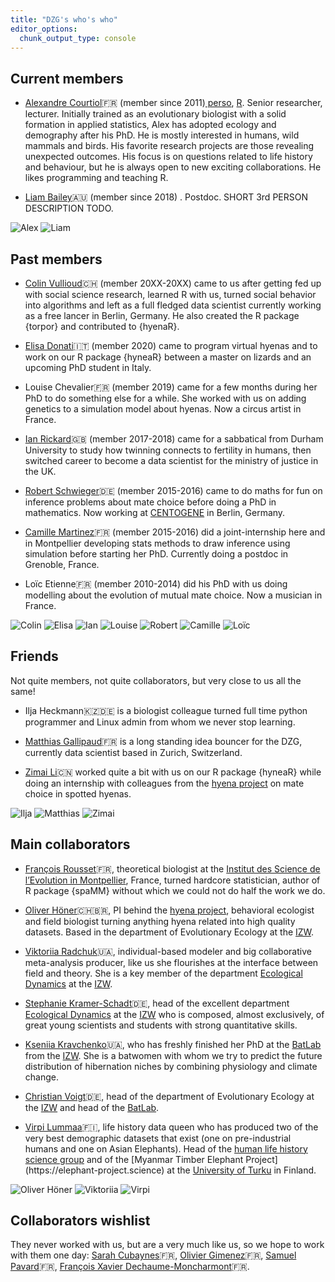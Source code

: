 ```yaml
---
title: "DZG's who's who"
editor_options: 
  chunk_output_type: console
---
```


## Current members

- [Alexandre Courtiol](https://www.izw-berlin.de/en/alex-courtiol-en.html)🇫🇷 (member since 2011)[<i class='fa fa-twitter'></i> perso](https://twitter.com/alexcourtiol), [<i class='fa fa-twitter'></i> R](https://twitter.com/rdataberlin). Senior researcher, lecturer. Initially trained as an evolutionary biologist with a solid formation in applied statistics, Alex has adopted ecology and demography after his PhD. He is mostly interested in humans, wild mammals and birds. His favorite research projects are those revealing unexpected outcomes. His focus is on questions related to life history and behaviour, but he is always open to new exciting collaborations. He likes programming and teaching R.

- [Liam Bailey](https://www.liamdbailey.com)🇦🇺 (member since 2018) [<i class='fa fa-twitter'></i>](https://twitter.com/ldbailey255). Postdoc. SHORT 3rd PERSON DESCRIPTION TODO.

<aside>
![Alex](images/alex_courtiol.jpg)
![Liam](images/liam_bailey.jpg)
</aside>

## Past members

- [Colin Vullioud](https://de.linkedin.com/in/colin-vullioud-a7a500186)🇨🇭 (member 20XX-20XX) came to us after getting fed up with social science research, learned R with us, turned social behavior into algorithms and left as a full fledged data scientist currently working as a free lancer in Berlin, Germany. He also created the R package {torpor} and contributed to {hyenaR}.

- [Elisa Donati](https://www.researchgate.net/profile/Elisa-Donati)🇮🇹 (member 2020) came to program virtual hyenas and to work on our R package {hyneaR} between a master on lizards and an upcoming PhD student in Italy.

- Louise Chevalier🇫🇷 (member 2019) came for a few months during her PhD to do something else for a while. She worked with us on adding genetics to a simulation model about hyenas. Now a circus artist in France.

- [Ian Rickard](https://uk.linkedin.com/in/ianjaric)🇬🇧 (member 2017-2018) came for a sabbatical from Durham University to study how twinning connects to fertility in humans, then switched career to become a data scientist for the ministry of justice in the UK.

- [Robert Schwieger](https://de.linkedin.com/in/robert-schwieger-431ab4197)🇩🇪 (member 2015-2016) came to do maths for fun on inference problems about mate choice before doing a PhD in mathematics. Now working at [CENTOGENE](https://www.centogene.com) in Berlin, Germany.

- [Camille Martinez](https://www.researchgate.net/profile/Camille-Martinez-Almoyna)🇫🇷 (member 2015-2016) did a joint-internship here and in Montpellier developing stats methods to draw inference using simulation before starting her PhD. Currently doing a postdoc in Grenoble, France.

- Loïc Etienne🇫🇷 (member 2010-2014) did his PhD with us doing modelling about the evolution of mutual mate choice. Now a musician in France.

<aside>
![Colin](images/colin_vullioud.jpg)
![Elisa](images/elisa_donati.jpg)
![Ian](images/ian_rickard.jpg)
![Louise](images/louise_chevalier.jpg)
![Robert](images/unknown.jpg)
![Camille](images/unknown.jpg)
![Loïc](images/loic_etienne.jpg)
</aside>

## Friends

Not quite members, not quite collaborators, but very close to us all the same!

- Ilja Heckmann🇰🇿🇩🇪 is a biologist colleague turned full time python programmer and Linux admin from whom we never stop learning.

- [Matthias Gallipaud](https://ch.linkedin.com/in/matthias-galipaud-980a241a1)🇫🇷 is a long standing idea bouncer for the DZG, currently data scientist based in Zurich, Switzerland.

- [Zimai Li](https://www.ulrichlab.com/zimai-li)🇨🇳 worked quite a bit with us on our R package {hyneaR} while doing an internship with colleagues from the [hyena project](https://hyena-project.com) on mate choice in spotted hyenas.

<aside>
![Ilja](images/unknown.jpg)
![Matthias](images/unknown.jpg)
![Zimai](images/unknown.jpg)
</aside>


## Main collaborators

- [François Rousset](https://kimura.univ-montp2.fr/~rousset)🇫🇷, theoretical biologist at the [Institut des Science de l'Evolution in Montpellier](https://isem-evolution.fr), France, turned hardcore statistician, author of R package {spaMM} without which we could not do half the work we do.

- [Oliver Höner](https://www.izw-berlin.de/en/oliver-patrick-hoener-en.html)🇨🇭🇧🇷, PI behind the [hyena project](https://hyena-project.com), behavioral ecologist and field biologist turning anything hyena related into high quality datasets. Based in the department of Evolutionary Ecology at the [IZW](https://www.izw-berlin.de/en/home.html).

- [Viktoriia Radchuk](https://www.izw-berlin.de/en/viktoriia-radchuk-en-2.html)🇺🇦, individual-based modeler and big collaborative meta-analysis producer, like us she flourishes at the interface between field and theory. She is a key member of the department [Ecological Dynamics](https://ecological-dynamics-izw.com/) at the [IZW](https://www.izw-berlin.de/en/home.html).

- [Stephanie Kramer-Schadt](https://www.izw-berlin.de/en/stephanie-kramer-schadt-en.html)🇩🇪, head of the excellent department [Ecological Dynamics](https://ecological-dynamics-izw.com/) at the [IZW](https://www.izw-berlin.de/en/home.html) who is composed, almost exclusively, of great young scientists and students with strong quantitative skills.

- [Kseniia Kravchenko](https://www.researchgate.net/profile/Kseniia-Kravchenko)🇺🇦, who has freshly finished her PhD at the [BatLab](https://www.batlab.de) from the [IZW](https://www.izw-berlin.de/en/home.html). She is a batwomen with whom we try to predict the future distribution of hibernation niches by combining physiology and climate change.

- [Christian Voigt](https://www.izw-berlin.de/en/christian-voigt-en.html)🇩🇪, head of the department of Evolutionary Ecology at the [IZW](https://www.izw-berlin.de/en/home.html) and head of the [BatLab](https://www.batlab.de).

- [Virpi Lummaa](https://www.utu.fi/en/people/virpi-lummaa)🇫🇮, life history data queen who has produced two of the very best demographic datasets that exist (one on pre-industrial humans and one on Asian Elephants). Head of the [human life history science group](https://human-life-history.science) and of the [Myanmar Timber Elephant Project] (https://elephant-project.science) at the [University of Turku](https://www.utu.fi/en) in Finland.

<aside>
![Oliver Höner](images/unknown.jpg)
![Viktoriia](images/viktoriia_radchuk.jpg)
![Virpi](images/virpi_lummaa.jpg)
</aside>


## Collaborators wishlist

They never worked with us, but are a very much like us, so we hope to work with them one day: [Sarah Cubaynes](https://sarahcubaynes144031551.wordpress.com/about)🇫🇷, [Olivier Gimenez](https://oliviergimenez.github.io)🇫🇷, [Samuel Pavard](https://www.ecoanthropologie.fr/fr/annuaire/pavard-samuel-6078)🇫🇷, [François Xavier Dechaume-Moncharmont](http://www.fxdm.org)🇫🇷.
